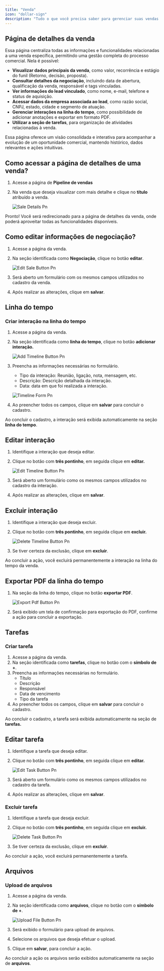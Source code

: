 ```yaml
---
title: "Venda"
icon: "dollar-sign"
description: "Tudo o que você precisa saber para gerenciar suas vendas no gc vendas."
---
```


## Página de detalhes da venda

Essa página centraliza todas as informações e funcionalidades relacionadas a uma venda específica, permitindo uma gestão completa do processo comercial. Nela é possível:

- **Visualizar dados principais da venda**, como valor, recorrência e estágio do funil (Retorno, decisão, proposta).
- **Consultar detalhes da negociação**, incluindo data de abertura, qualificação da venda, responsável e tags vinculadas.
- **Ver informações do lead vinculado**, como nome, e-mail, telefone e status de aquisição.
- **Acessar dados da empresa associada ao lead**, como razão social, CNPJ, estado, cidade e segmento de atuação.
- **Gerenciar interações na linha do tempo**, como possibilidade de adicionar anotações e exportar em formato PDF.
- **Utilizar a seção de tarefas**, para organização de atividades relacionadas à venda.

<Check>
  Essa página oferece um visão consolidada e interativa para acompanhar a evolução de um oportunidade comercial, mantendo histórico, dados relevantes e ações intuitivas.
</Check>

## Como acessar a página de detalhes de uma venda?

1. Acesse a página de **Pipeline de vendas**
2. Na venda que deseja visualizar com mais detalhe e clique no **título** atribuído a venda.

   ![Sale Details Pn](/images/vendas/venda/sale-details.png)

Pronto\! Você será redirecionado para a página de detalhes da venda, onde poderá aproveitar todas as funcionalidades disponíveis.

## Como editar informações de negociação?

1. Acesse a página da venda.
2. Na seção identificada como **Negociação**, clique no botão **editar**.

   ![Edit Sale Button Pn](/images/vendas/venda/edit-sale-button.png)
3. Será aberto um formulário com os mesmos campos utilizados no cadastro da venda.
4. Após realizar as alterações, clique em **salvar**.

## Linha do tempo

### Criar interação na linha do tempo

1. Acesse a página da venda.
2. Na seção identificada como **linha do tempo**, clique no botão **adicionar interação.**

   ![Add Timeline Button Pn](/images/vendas/venda/add-timeline-button.png)
3. Preencha as informações necessárias no formulário.
   - Tipo da interação: Reunião, ligação, nota, mensagem, etc.
   - Descrição: Descrição detalhada da interação.
   - Data: data em que foi realizada a interação.

   ![Timeline Form Pn](/images/vendas/venda/timeline-form.png)
4. Ao preencher todos os campos, clique em **salvar** para concluir o cadastro.

Ao concluir o cadastro, a interação será exibida automaticamente na seção **linha do tempo**.

## Editar interação

1. Identifique a interação que deseja editar.
2. Clique no botão com **três pontinho**, em seguida clique em **editar.**

   ![Edit Timeline Button Pn](/images/vendas/venda/edit-timeline-button.png)
3. Será aberto um formulário como os mesmos campos utilizados no cadastro da interação.
4. Após realizar as alterações, clique em **salvar**.

## Excluir interação

1. Identifique a interação que deseja excluir.
2. Clique no botão com **três pontinho**, em seguida clique em **excluir.**

   ![Delete Timeline Button Pn](/images/vendas/venda/delete-timeline-button.png)
3. Se tiver certeza da exclusão, clique em **excluir**.

<Warning>
  Ao concluir a ação, você excluirá permanentemente a interação na linha do tempo da venda.
</Warning>

## Exportar PDF da linha do tempo

1. Na seção da linha do tempo, clique no botão **exportar PDF**.

   ![Export Pdf Button Pn](/images/vendas/venda/export-pdf-button.png)
2. Será exibido um tela de confirmação para exportação do PDF, confirme a ação para concluir a exportação.

## Tarefas

### Criar tarefa

1. Acesse a página da venda.
2. Na seção identificada como **tarefas**, clique no botão com o **símbolo de \+**.
3. Preencha as informações necessárias no formulário.
   - Título
   - Descrição
   - Responsável
   - Data de vencimento
   - Tipo da tarefa
4. Ao preencher todos os campos, clique em **salvar** para concluir o cadastro.

Ao concluir o cadastro, a tarefa será exibida automaticamente na seção de **tarefas.**

## Editar tarefa

1. Identifique a tarefa que deseja editar.
2. Clique no botão com **três pontinho**, em seguida clique em **editar.**

   ![Edit Task Button Pn](/images/vendas/venda/edit-task-button.png)
3. Será aberto um formulário como os mesmos campos utilizados no cadastro da tarefa.
4. Após realizar as alterações, clique em **salvar**.

### Excluir tarefa

1. Identifique a tarefa que deseja excluir.
2. Clique no botão com **três pontinho**, em seguida clique em **excluir.**

   ![Delete Task Button Pn](/images/vendas/venda/delete-task-button.png)
3. Se tiver certeza da exclusão, clique em **excluir**.

<Warning>
  Ao concluir a ação, você excluirá permanentemente a tarefa.
</Warning>

## Arquivos

### Upload de arquivos

1. Acesse a página da venda.
2. Na seção identificada como **arquivos**, clique no botão com o **símbolo de \+**.

   ![Upload File Button Pn](/images/vendas/venda/upload-file-button.png)
3. Será exibido o formulário para upload de arquivos.
4. Selecione os arquivos que deseja efetuar o upload.
5. Clique em **salvar**, para concluir a ação.

Ao concluir a ação os arquivos serão exibidos automaticamente na seção de **arquivos**.